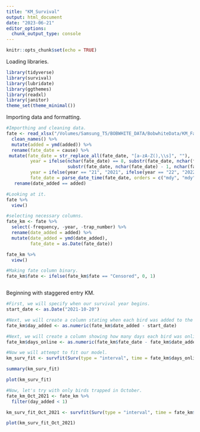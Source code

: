 ```yaml
---
title: "KM_Survival"
output: html_document
date: "2023-06-21"
editor_options: 
  chunk_output_type: console
---
```


```r
knitr::opts_chunk$set(echo = TRUE)
```

Loading libraries.
```r
library(tidyverse)
library(survival)
library(lubridate)
library(ggthemes)
library(readxl)
library(janitor)
theme_set(theme_minimal())
```

Importing data and formatting.
```r
#Importhing and cleaning data.
fate <- read_xlsx("/Volumes/Samsung_T5/BOBWHITE_DATA/BobwhiteData/KM_Fate_Excel_New_Fixed2.xlsx") %>%
  clean_names() %>%
  mutate(added = ymd(added)) %>%
  rename(fate_date = cause) %>%
 mutate(fate_date = str_replace_all(fate_date, "[a-zA-Z(),\\s]", ""),
         year = ifelse(nchar(fate_date) == 8, substr(fate_date, nchar(fate_date) - 3, nchar(fate_date)), 
                       substr(fate_date, nchar(fate_date) - 1, nchar(fate_date))),
         year = ifelse(year == "21", "2021", ifelse(year == "22", "2022", year)),
         fate_date = parse_date_time(fate_date, orders = c("mdy", "mdy", "mdy", "dmy", "dmy", "dmy"), truncated = 2)) %>%
   rename(date_added == added) 

#Looking at it.
fate %>%
  view()

#selecting necessary columns.
fate_km <- fate %>%
  select(-frequency, -year, -trap_number) %>%
  rename(date_added = added) %>%
  mutate(date_added = ymd(date_added),
         fate_date = as.Date(fate_date)) 

fate_km %>%
  view()

#Making fate column binary.
fate_km$fate <- ifelse(fate_km$fate == "Censored", 0, 1) 



```

Beginning with staggered entry KM.
```r
#First, we will specify when our survival year begins.
start_date <- as.Date("2021-10-20")

#Next, we will create a column stating when each bird was added to the study. Birds added Oct 20 2021 will be day 0, birds added in Spring (3/14) will be day 145
fate_km$day_added <- as.numeric(fate_km$date_added - start_date)

#Next, we will create a column showing how many days each bird was online.
fate_km$days_online <- as.numeric(fate_km$fate_date - fate_km$date_added)

#Now we will attempt to fit our model.
km_surv_fit <- survfit(Surv(type = "interval", time = fate_km$days_online, event = fate_km$fate, time2 = fate_km$days_online) ~1)

summary(km_surv_fit)

plot(km_surv_fit)

#Now, let's try with only birds trapped in October.
fate_km_Oct_2021 <- fate_km %>%
  filter(day_added < 1) 

km_surv_fit_Oct_2021 <- survfit(Surv(type = "interval", time = fate_km$days_online, event = fate_km$fate, time2 = fate_km$days_online) ~1)

plot(km_surv_fit_Oct_2021)
```

